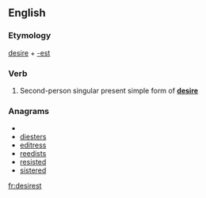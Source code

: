 ==English==

===Etymology===
[[desire]] + [[-est]]

===Verb===
{{infl|en|verb form}}

# {{archaic}} Second-person singular present simple form of '''[[desire]]'''

===Anagrams===
* {{alphagram|deeirsst}}
* [[diesters#English|diesters]]
* [[editress#English|editress]]
* [[reedists#English|reedists]]
* [[resisted#English|resisted]]
* [[sistered#English|sistered]]


[[fr:desirest]]